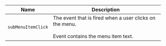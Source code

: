 
| Name | Description |
| --- | --- |
| `subMenuItemClick` | The event that is fired when a user clicks on the menu.<br /><br />Event contains the menu item text. |

